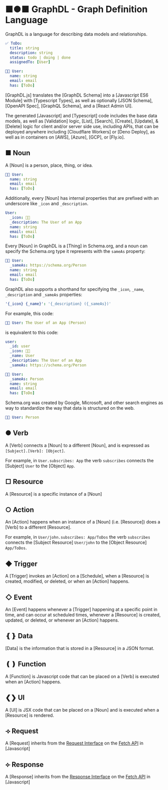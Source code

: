 # ■●■ GraphDL - Graph Definition Language

GraphDL is a language for describing data models and relationships.

```yaml filename="graphdl.yaml" copy
✅ ToDo:
  title: string
  description: string
  status: todo | doing | done
  assignedTo: [User]

🧑‍💻 User:
  name: string
  email: email
  has: [ToDo]
```

[GraphDL.js] translates the [GraphDL Schema] into a [Javascript ES6 Module] with [Typescript Types], 
as well as optionally [JSON Schema], [OpenAPI Spec], [GraphQL Schema], and a [React Admin UI].

The generated [Javascript] and [Typescript] code includes the base data models, as well as [Validation] logic, 
[List], [Search], [Create], [Update], & [Delete] logic for client and/or server side use, including APIs, that can be deployed 
anywhere including [Cloudflare Workers] or [Deno Deploy], as well as in containers on [AWS], [Azure], [GCP], or [Fly.io].

## ■ Noun

A [Noun] is a person, place, thing, or idea.

```yaml
🧑‍💻 User:
  name: string
  email: email
  has: [ToDo]
```

Additionally, every [Noun] has internal properties that are prefixed with an underscore like `_icon` and `_description`.

```yaml
User:
  _icon: 🧑‍💻
  _description: The User of an App
  name: string
  email: email
  has: [ToDo]
```

Every [Noun] in GraphDL is a [Thing] in Schema.org, and a noun can specify the Schema.org type it represents 
with the `sameAs` property:

```yaml
🧑‍💻 User:
  _sameAs: https://schema.org/Person
  name: string
  email: email
  has: [ToDo]
```

GraphDL also supports a shorthand for specifying the `_icon`, `_name`, `_description` and `_sameAs` properties:

```yaml
'{_icon} {_name}': '{_description} ({_sameAs})'
```

For example, this code:

```yaml
🧑‍💻 User: The User of an App (Person)
```

is equivalent to this code:

```yaml
user:
  _id: user
  _icon: 🧑‍💻
  _name: User
  _description: The User of an App
  _sameAs: https://schema.org/Person
```

```yaml
🧑‍💻 User:
  _sameAs: Person
  name: string
  email: email
  has: [ToDo]
```

Schema.org was created by Google, Microsoft, and other search engines as way to standardize the way that data is structured on the web.

```yaml
🧑‍💻 User: Person
```

## ● Verb

A [Verb] connects a [Noun] to a different [Noun], and is expressed as `[Subject].[Verb]: [Object]`.

For example, in `User.subscribes: App` the verb `subscribes` connects the [Subject] `User` to the [Object] `App`.

## □ Resource

A [Resource] is a specific instance of a [Noun]

## ○ Action

An [Action] happens when an instance of a [Noun] (i.e. [Resource]) does a [Verb] to a different [Resource].

For example, in `User/john.subscribes: App/ToDos` the verb `subscribes` connects the [Subject Resource] `User/john` to the [Object Resource] `App/ToDos`.

## ◆ Trigger

A [Trigger] invokes an [Action] on a [Schedule], when a [Resource] is created, modified, or deleted, or when an [Action] happens.

## ◇ Event

An [Event] happens whenever a [Trigger] happening at a specific point in time, and can occur at scheduled times, whenever a [Resource] is created, updated, or deleted, or whenever an [Action] happens.

## ❴❵ Data

[Data] is the information that is stored in a [Resource] in a JSON format.

## ❪❫ Function

A [Function] is Javascript code that can be placed on a [Verb] is executed when an [Action] happens.

## ❮❯ UI

A [UI] is JSX code that can be placed on a [Noun] and is executed when a [Resource] is rendered.

## ⟢ Request

A [Request] inherits from the [Request Interface](https://developer.mozilla.org/en-US/docs/Web/API/Request) on the [Fetch API](https://developer.mozilla.org/en-US/docs/Web/API/Fetch_API) in [Javascript] 

## ⟣ Response

A [Response] inherits from the [Response Interface](https://developer.mozilla.org/en-US/docs/Web/API/Response) on the [Fetch API](https://developer.mozilla.org/en-US/docs/Web/API/Fetch_API) in [Javascript]